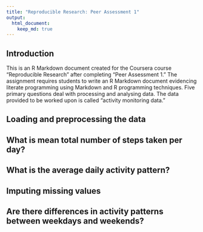 ```yaml
---
title: "Reproducible Research: Peer Assessment 1"
output: 
  html_document:
    keep_md: true
---
```

## Introduction

This is an R Markdown document created for the Coursera course "Reproducible Research" after completing "Peer Assessment 1." The assignment requires students to write an R Markdown document evidencing literate programming using Markdown and R programming techniques. Five primary questions deal with processing and analysing data. The data provided to be worked upon is called "activity monitoring data."


## Loading and preprocessing the data



## What is mean total number of steps taken per day?



## What is the average daily activity pattern?



## Imputing missing values



## Are there differences in activity patterns between weekdays and weekends?
